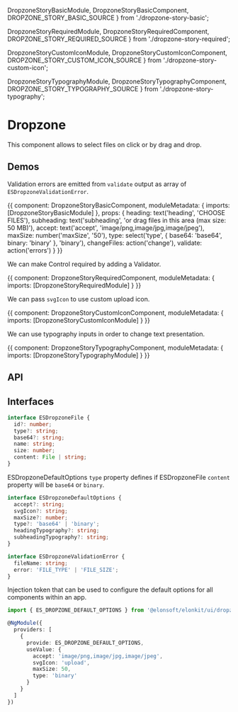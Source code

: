 



  DropzoneStoryBasicModule,
  DropzoneStoryBasicComponent,
  DROPZONE_STORY_BASIC_SOURCE
} from './dropzone-story-basic';

  DropzoneStoryRequiredModule,
  DropzoneStoryRequiredComponent,
  DROPZONE_STORY_REQUIRED_SOURCE
} from './dropzone-story-required';

  DropzoneStoryCustomIconModule,
  DropzoneStoryCustomIconComponent,
  DROPZONE_STORY_CUSTOM_ICON_SOURCE
} from './dropzone-story-custom-icon';

  DropzoneStoryTypographyModule,
  DropzoneStoryTypographyComponent,
  DROPZONE_STORY_TYPOGRAPHY_SOURCE
} from './dropzone-story-typography';

<Meta title='UI/Dropzone' component={ESDropzoneComponent} />

# Dropzone

This component allows to select files on click or by drag and drop.

## Demos

Validation errors are emitted from `validate` output as array of `ESDropzoneValidationError`.

<Canvas source={DROPZONE_STORY_BASIC_SOURCE}>
  <Story name='Basic' height='150px'>
    {{
      component: DropzoneStoryBasicComponent,
      moduleMetadata: {
        imports: [DropzoneStoryBasicModule]
      },
      props: {
        heading: text('heading', 'CHOOSE FILES'),
        subheading: text('subheading', 'or drag files in this area (max size: 50 MB)'),
        accept: text('accept', 'image/png,image/jpg,image/jpeg'),
        maxSize: number('maxSize', '50'),
        type: select('type', { base64: 'base64', binary: 'binary' }, 'binary'),
        changeFiles: action('change'),
        validate: action('errors')
      }
    }}
  </Story>
</Canvas>

We can make Control required by adding a Validator.

<Canvas source={DROPZONE_STORY_REQUIRED_SOURCE}>
  <Story name='Required' height='200px'>
    {{
      component: DropzoneStoryRequiredComponent,
      moduleMetadata: {
        imports: [DropzoneStoryRequiredModule]
      }
    }}
  </Story>
</Canvas>

We can pass `svgIcon` to use custom upload icon.

<Canvas source={DROPZONE_STORY_CUSTOM_ICON_SOURCE}>
  <Story name='Custom Icon' height='200px'>
    {{
      component: DropzoneStoryCustomIconComponent,
      moduleMetadata: {
        imports: [DropzoneStoryCustomIconModule]
      }
    }}
  </Story>
</Canvas>

We can use typography inputs in order to change text presentation.

<Canvas source={DROPZONE_STORY_TYPOGRAPHY_SOURCE}>
  <Story name='Typography' height='200px'>
    {{
      component: DropzoneStoryTypographyComponent,
      moduleMetadata: {
        imports: [DropzoneStoryTypographyModule]
      }
    }}
  </Story>
</Canvas>

## API

<ArgsTable />

## Interfaces

```ts
interface ESDropzoneFile {
  id?: number;
  type?: string;
  base64?: string;
  name: string;
  size: number;
  content: File | string;
}
```

ESDropzoneDefaultOptions `type` property defines if ESDropzoneFile `content` property will be `base64` or `binary`.

```ts
interface ESDropzoneDefaultOptions {
  accept?: string;
  svgIcon?: string;
  maxSize?: number;
  type?: 'base64' | 'binary';
  headingTypography?: string;
  subheadingTypography?: string;
}
```

```ts
interface ESDropzoneValidationError {
  fileName: string;
  error: 'FILE_TYPE' | 'FILE_SIZE';
}
```

Injection token that can be used to configure the default options for all components within an app.

```ts
import { ES_DROPZONE_DEFAULT_OPTIONS } from '@elonsoft/elonkit/ui/dropzone';

@NgModule({
  providers: [
    {
      provide: ES_DROPZONE_DEFAULT_OPTIONS,
      useValue: {
        accept: 'image/png,image/jpg,image/jpeg',
        svgIcon: 'upload',
        maxSize: 50,
        type: 'binary'
      }
    }
  ]
})
```
